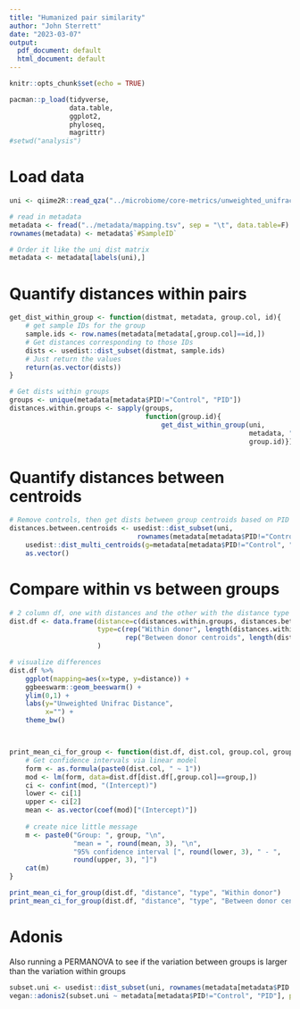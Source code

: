 ```yaml
---
title: "Humanized pair similarity"
author: "John Sterrett"
date: "2023-03-07"
output:
  pdf_document: default
  html_document: default
---
```


```r
knitr::opts_chunk$set(echo = TRUE)

pacman::p_load(tidyverse,
               data.table,
               ggplot2,
               phyloseq,
               magrittr)
#setwd("analysis")
```

# Load data
```r
uni <- qiime2R::read_qza("../microbiome/core-metrics/unweighted_unifrac_distance_matrix.qza")$data 

# read in metadata
metadata <- fread("../metadata/mapping.tsv", sep = "\t", data.table=F)
rownames(metadata) <- metadata$`#SampleID`

# Order it like the uni dist matrix
metadata <- metadata[labels(uni),]
```

# Quantify distances within pairs
```r
get_dist_within_group <- function(distmat, metadata, group.col, id){
    # get sample IDs for the group
    sample.ids <- row.names(metadata[metadata[,group.col]==id,])
    # Get distances corresponding to those IDs
    dists <- usedist::dist_subset(distmat, sample.ids)
    # Just return the values
    return(as.vector(dists))
}

# Get dists within groups
groups <- unique(metadata[metadata$PID!="Control", "PID"])
distances.within.groups <- sapply(groups, 
                                  function(group.id){
                                      get_dist_within_group(uni, 
                                                            metadata, "PID", 
                                                            group.id)})

```

# Quantify distances between centroids
```r
# Remove controls, then get dists between group centroids based on PID
distances.between.centroids <- usedist::dist_subset(uni, 
                                rownames(metadata[metadata$PID!="Control",])) %>%
    usedist::dist_multi_centroids(g=metadata[metadata$PID!="Control", "PID"]) %>%
    as.vector()

```

# Compare within vs between groups
```r
# 2 column df, one with distances and the other with the distance type (between or within)
dist.df <- data.frame(distance=c(distances.within.groups, distances.between.centroids),
                      type=c(rep("Within donor", length(distances.within.groups)),
                             rep("Between donor centroids", length(distances.between.centroids)))
                      )

# visualize differences
dist.df %>%
    ggplot(mapping=aes(x=type, y=distance)) +
    ggbeeswarm::geom_beeswarm() +
    ylim(0,1) +
    labs(y="Unweighted Unifrac Distance",
         x="") +
    theme_bw()



print_mean_ci_for_group <- function(dist.df, dist.col, group.col, group){
    # Get confidence intervals via linear model 
    form <- as.formula(paste0(dist.col, " ~ 1"))
    mod <- lm(form, data=dist.df[dist.df[,group.col]==group,])
    ci <- confint(mod, "(Intercept)")
    lower <- ci[1]
    upper <- ci[2]
    mean <- as.vector(coef(mod)["(Intercept)"])
    
    # create nice little message
    m <- paste0("Group: ", group, "\n",
                "mean = ", round(mean, 3), "\n",
                "95% confidence interval [", round(lower, 3), " - ",
                round(upper, 3), "]")    
    cat(m)
}

print_mean_ci_for_group(dist.df, "distance", "type", "Within donor")
print_mean_ci_for_group(dist.df, "distance", "type", "Between donor centroids")

```

# Adonis
Also running a PERMANOVA to see if the variation between groups is larger than the variation within groups
```r
subset.uni <- usedist::dist_subset(uni, rownames(metadata[metadata$PID!="Control",]))
vegan::adonis2(subset.uni ~ metadata[metadata$PID!="Control", "PID"], permutations=9999)
``` 